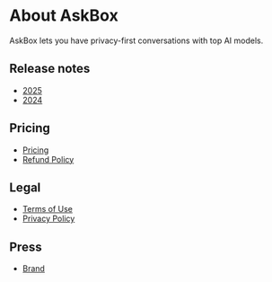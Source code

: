 # About AskBox

AskBox lets you have privacy-first conversations with top AI models.

## Release notes

- [2025](/in/2025)
- [2024](/in/2024)

## Pricing

- [Pricing](/pricing)
- [Refund Policy](/refund)

## Legal

- [Terms of Use](/terms)
- [Privacy Policy](/privacy)

## Press

- [Brand](/brand)
